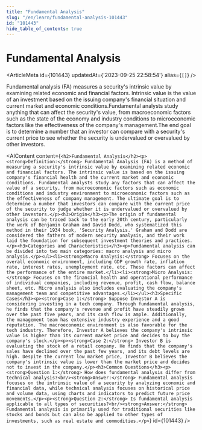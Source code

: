 ```yaml
---
title: "Fundamental Analysis"
slug: "/en/learn/fundamental-analysis-101443"
id: "101443"
hide_table_of_contents: true
---
```



# Fundamental Analysis

<ArticleMeta id={101443} updatedAt={'2023-09-25 22:58:54'} alias={`[]`} />
<div className='border-solid border-b border-t-0 my-4 border-[var(--ifm-color-gray-300)]' />

Fundamental analysis (FA) measures a security's intrinsic value by examining related economic and financial factors. Intrinsic value is the value of an investment based on the issuing company's financial situation and current market and economic conditions.Fundamental analysts study anything that can affect the security's value, from macroeconomic factors such as the state of the economy and industry conditions to microeconomic factors like the effectiveness of the company's management.The end goal is to determine a number that an investor can compare with a security's current price to see whether the security is undervalued or overvalued by other investors.

<AIContent content={`<h2>Fundamental Analysis</h2><p><strong>Definition:</strong> Fundamental Analysis (FA) is a method of measuring a security's intrinsic value by examining related economic and financial factors. The intrinsic value is based on the issuing company's financial health and the current market and economic conditions. Fundamental analysts study any factors that can affect the value of a security, from macroeconomic factors such as economic conditions and industry environment to microeconomic factors such as the effectiveness of company management. The ultimate goal is to determine a number that investors can compare with the current price of the security to judge whether it is undervalued or overvalued by other investors.</p><h3>Origin</h3><p>The origin of fundamental analysis can be traced back to the early 20th century, particularly the work of Benjamin Graham and David Dodd, who systematized this method in their 1934 book, 'Security Analysis.' Graham and Dodd are considered the fathers of modern security analysis, and their work laid the foundation for subsequent investment theories and practices.</p><h3>Categories and Characteristics</h3><p>Fundamental analysis can be divided into two main categories: macro analysis and micro analysis.</p><ul><li><strong>Macro Analysis:</strong> Focuses on the overall economic environment, including GDP growth rate, inflation rate, interest rates, unemployment rate, etc. These factors can affect the performance of the entire market.</li><li><strong>Micro Analysis:</strong> Focuses on the financial health and operational performance of individual companies, including revenue, profit, cash flow, balance sheet, etc. Micro analysis also includes evaluating the company's management team and competitive advantages.</li></ul><h3>Specific Cases</h3><p><strong>Case 1:</strong> Suppose Investor A is considering investing in a tech company. Through fundamental analysis, he finds that the company's revenue and profit have steadily grown over the past five years, and its cash flow is ample. Additionally, the management team has extensive industry experience and a good reputation. The macroeconomic environment is also favorable for the tech industry. Therefore, Investor A believes the company's intrinsic value is higher than its current market price and decides to buy the company's stock.</p><p><strong>Case 2:</strong> Investor B is evaluating the stock of a retail company. He finds that the company's sales have declined over the past few years, and its debt levels are high. Despite the current low market price, Investor B believes the company's intrinsic value is lower than the market price and decides not to invest in the company.</p><h3>Common Questions</h3><p><strong>Question 1:</strong> How does fundamental analysis differ from technical analysis?<br/><strong>Answer:</strong> Fundamental analysis focuses on the intrinsic value of a security by analyzing economic and financial data, while technical analysis focuses on historical price and volume data, using charts and indicators to predict future price movements.</p><p><strong>Question 2:</strong> Is fundamental analysis applicable to all types of securities?<br/><strong>Answer:</strong> Fundamental analysis is primarily used for traditional securities like stocks and bonds but can also be applied to other types of investments, such as real estate and commodities.</p>`} id={101443} />
